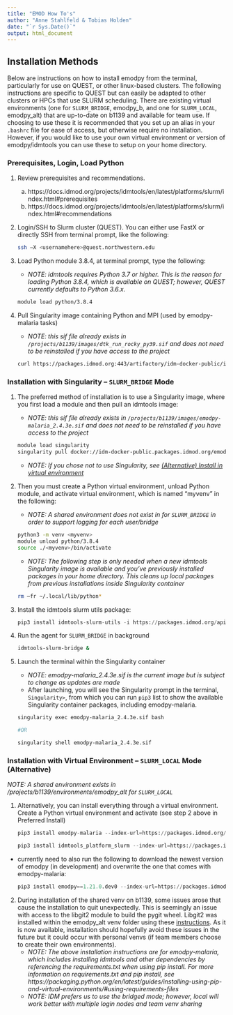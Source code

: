 ```yaml
---
title: "EMOD How To's"
author: "Anne Stahlfeld & Tobias Holden"
date: "`r Sys.Date()`"
output: html_document
---
```


## Installation Methods

Below are instructions on how to install emodpy from the terminal, particularly for use on QUEST, or other linux-based clusters. The following instructions are specific to QUEST but can easily be adapted to other clusters or HPCs that use SLURM scheduling. There are existing virtual environments (one for `SLURM_BRIDGE`, emodpy_b, and one for `SLURM_LOCAL`, emodpy_alt) that are up-to-date on b1139 and available for team use. If choosing to use these it is recommended that you set up an alias in your `.bashrc` file for ease of access, but otherwise require no installation. However, if you would like to use your own virtual environment or version of emodpy/idmtools you can use these to setup on your home directory.

### Prerequisites, Login, Load Python

1. Review prerequisites and recommendations. 
    a. https://docs.idmod.org/projects/idmtools/en/latest/platforms/slurm/index.html#prerequisites 
    b. https://docs.idmod.org/projects/idmtools/en/latest/platforms/slurm/index.html#recommendations 

2. Login/SSH to Slurm cluster (QUEST). You can either use FastX or directly SSH from terminal prompt, like the following: 


    ``` bash
    ssh –X <usernamehere>@quest.northwestern.edu 
    ```

3. Load Python module 3.8.4, at terminal prompt, type the following: 
    - *NOTE: idmtools requires Python 3.7 or higher. This is the reason for loading Python 3.8.4, which is available on QUEST; however, QUEST currently defaults to Python 3.6.x.* 

    ``` bash
    module load python/3.8.4
    ```

4. Pull Singularity image containing Python and MPI (used by emodpy-malaria tasks) 

    - *NOTE: this sif file already exists in `/projects/b1139/images/dtk_run_rocky_py39.sif` and does not need to be reinstalled if you have access to the project*

    ``` bash
    curl https://packages.idmod.org:443/artifactory/idm-docker-public/idmtools/rocky_mpi/dtk_run_rocky_py39.sif -o dtk_run_rocky_py39.sif
    ```

### Installation with Singularity – `SLURM_BRIDGE` Mode

1. The preferred method of installation is to use a Singularity image, where you first load a module and then pull an idmtools image: 
    - *NOTE: this sif file already exists in `/projects/b1139/images/emodpy-malaria_2.4.3e.sif` and does not need to be reinstalled if you have access to the project*

    ``` bash
    module load singularity 
    singularity pull docker://idm-docker-public.packages.idmod.org/emodpy/emodpy-malaria:2.4.3e 
    ```
    - *NOTE: If you chose not to use Singularity, see [(Alternative) Install in virtual environment](https://numalariamodeling.github.io/FE-2023-quarto-website/guides//guides/install_guide.html#installation-with-virtual-environment-slurm_local-mode-alternative)* 

2. Then you must create a Python virtual environment, unload Python module, and activate virtual environment, which is named “myvenv” in the following: 
    - *NOTE: A shared environment does not exist in for `SLURM_BRIDGE` in order to support logging for each user/bridge*

    ``` bash
    python3 -m venv <myvenv> 
    module unload python/3.8.4 
    source ./<myvenv>/bin/activate 
    ```
    - *NOTE: The following step is only needed when a new idmtools Singularity image is available and you’ve previously installed packages in your home directory. This cleans up local packages from previous installations inside Singularity container*

    ``` bash
    rm –fr ~/.local/lib/python* 
    ```

3. Install the idmtools slurm utils package: 

    ``` python
    pip3 install idmtools-slurm-utils -i https://packages.idmod.org/api/pypi/pypi-production/simple 
    ```

4. Run the agent for `SLURM_BRIDGE` in background

    ``` bash
    idmtools-slurm-bridge & 
    ```

5. Launch the terminal within the Singularity container  
    - *NOTE: emodpy-malaria_2.4.3e.sif is the current image but is subject to change as updates are made*
    - After launching, you will see the Singularity prompt in the terminal, `Singularity>`, from which you can run `pip3` list to show the available Singularity container packages, including emodpy-malaria. 
    
    ``` bash
    singularity exec emodpy-malaria_2.4.3e.sif bash
    
    #OR
    
    singularity shell emodpy-malaria_2.4.3e.sif
    ```


### Installation with Virtual Environment – `SLURM_LOCAL` Mode (Alternative)

*NOTE: A shared environment exists in /projects/b1139/environments/emodpy_alt for `SLURM_LOCAL`*

1. Alternatively, you can install everything through a virtual environment. Create a Python virtual environment and activate (see step 2 above in Preferred Install) 

    ``` python
    pip3 install emodpy-malaria --index-url=https://packages.idmod.org/api/pypi/pypi-production/simple 
   
    pip3 install idmtools_platform_slurm --index-url=https://packages.idmod.org/api/pypi/pypi-production/simple
    ```    
  - currently need to also run the following to download the newest version of emodpy (in development) and overwrite the one that comes with emodpy-malaria:
    
    ``` python
    pip3 install emodpy==1.21.0.dev0 --index-url=https://packages.idmod.org/api/pypi/pypi-production/simple --no-cache-dir --pre
    ```

2. During installation of the shared venv on b1139, some issues arose that cause the installation to quit unexpectedly. This is seemingly an issue with access to the libgit2 module to build the pygit wheel. Libgit2 was installed within the emodpy_alt venv folder using these [instructions](https://github.com/libgit2/pygit2/blob/master/docs/install.rst#libgit2-within-a-virtual-environment). As it is now available, installation should hopefully avoid these issues in the future but it could occur with personal venvs (if team members choose to create their own environments).
    - *NOTE: The above installation instructions are for emodpy-malaria, which includes installing idmtools and other dependencies by referencing the requirements.txt when using pip install. For more information on requirements.txt and pip install, see https://packaging.python.org/en/latest/guides/installing-using-pip-and-virtual-environments/#using-requirements-files*
    - *NOTE: IDM prefers us to use the bridged mode; however, local will work better with multiple login nodes and team venv sharing*
